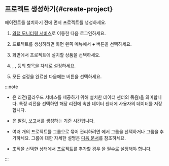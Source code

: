 ## 프로젝트 생성하기{#create-project}

에이전트를 설치하기 전에 먼저 프로젝트를 생성하세요.

1. [와탭 모니터링 서비스](https://service.whatap.io)로 이동한 다음 로그인하세요.

1. 프로젝트를 생성하려면 화면 왼쪽 메뉴에서 ***+*** <cmdname sid="BTN06696" className="uitext" /> 버튼을 선택하세요.

1. <cmdname sid="platform_catalog" className="uitext" /> 화면에서 프로젝트에 설치할 상품을 선택하세요.

1. <cmdname sid="project_name" className="uitext" />, <cmdname sid="data_server_region" className="uitext" />, <cmdname sid="project_time_zone" className="uitext" /> 등의 항목을 차례로 설정하세요.

    <Xclude product='browser'>
    <ImgLang img='create-project-v2.png' desc=''/>
    </Xclude>

    <InDoc product='browser'>
    <ImgLang img='create-project-v2-browser.png' desc=''/>
    </InDoc>

1. 모든 설정을 완료한 다음에는 <cmdname sid="creating_a_project" className="uitext" /> 버튼을 선택하세요.

:::note

* <cmdname sid="data_server_region" className="uitext" />은 리전(클라우드 서비스를 제공하기 위해 설치한 데이터 센터의 묶음)을 의미합니다. 특정 리전을 선택하면 해당 리전에 속한 데이터 센터에 사용자의 데이터를 저장합니다.

* <cmdname sid="project_time_zone" className="uitext" />은 알림, 보고서를 생성하는 기준 시간입니다.

* 여러 개의 프로젝트를 그룹으로 묶어 관리하려면 <cmdname sid="project_groups" className="uitext" />에서 그룹을 선택하거나 그룹을 추가하세요. 그룹에 대한 자세한 설명은 [다음 문서](../project/group)를 참조하세요.

* 조직을 선택한 상태에서 프로젝트를 추가할 경우 <cmdname sid="group_of_organization" className="uitext" />을 필수로 설정해야 합니다.

:::